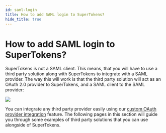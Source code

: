 ```yaml
---
id: saml-login
title: How to add SAML login to SuperTokens?
hide_title: true
---
```


<!-- COPY DOCS -->
<!-- ./thirdpartyemailpassword/common-customizations/saml/saml-login.mdx -->

# How to add SAML login to SuperTokens?

SuperTokens is not a SAML client. This means, that you will have to use a third party solution along with SuperTokens to integrate with a SAML provider. The way this will work is that the third party solution will act as an OAuth 2.0 provider to SuperTokens, and a SAML client to the SAML provider:

<img src="/img/saml-oauth.png" />

You can integrate any third party provider easily using our [custom OAuth provider integration](../signup-form/custom-providers) feature. The following pages in this section will guide you through some examples of third party solutions that you can use alongside of SuperTokens.
